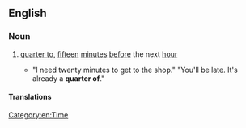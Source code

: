 ==English==

===Noun===
{{en-noun|head=[[quarter]] [[of]]|-}}

# {{lb|en|US|idiomatic}} [[quarter to]], [[fifteen]] [[minute]]s [[before]] the next [[hour]]
#* "I need twenty minutes to get to the shop." "You'll be late. It's already a '''quarter of'''."

====Translations====
{{trans-see|quarter to}}

[[Category:en:Time]]